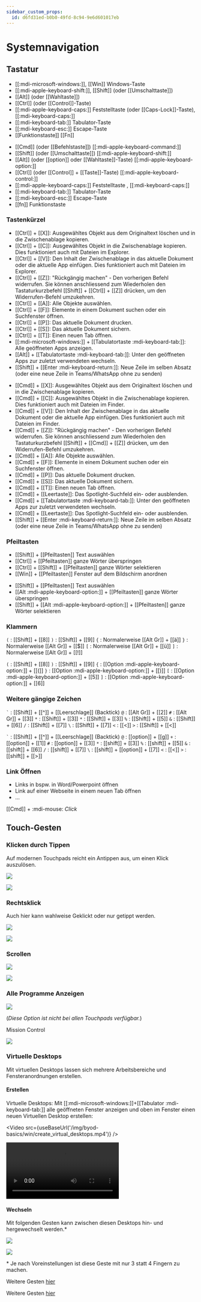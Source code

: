 ```yaml
---
sidebar_custom_props:
  id: d6fd31ed-b0b0-49fd-8c94-9e6d601017eb
---
```


# Systemnavigation


## Tastatur

<OsTabs>
<TabItem value="win10">

- [[:mdi-microsoft-windows:]], [[Win]] Windows-Taste
- [[:mdi-apple-keyboard-shift:]], [[Shift]] (oder [[Umschalttaste]])
- [[Alt]] (oder [[Wahltaste]])
- [[Ctrl]] (oder [[Control]]-Taste)
- [[:mdi-apple-keyboard-caps:]] Feststelltaste (oder [[Caps-Lock]]-Taste), [[:mdi-keyboard-caps:]]
- [[:mdi-keyboard-tab:]] Tabulator-Taste
- [[:mdi-keyboard-esc:]] Escape-Taste
- [[Funktionstaste]] [[Fn]]

</TabItem>
<TabItem value="mac">

- [[Cmd]] (oder [[Befehlstaste]]) [[:mdi-apple-keyboard-command:]]
- [[Shift]] (oder [[Umschalttaste]]) [[:mdi-apple-keyboard-shift:]]
- [[Alt]] (oder [[option]] oder [[Wahltaste]]-Taste) [[:mdi-apple-keyboard-option:]] 
- [[Ctrl]] (oder [[Control]] + [[Taste]]-Taste) [[:mdi-apple-keyboard-control:]]
- [[:mdi-apple-keyboard-caps:]] Feststelltaste ,  [[:mdi-keyboard-caps:]]
- [[:mdi-keyboard-tab:]] Tabulator-Taste
- [[:mdi-keyboard-esc:]] Escape-Taste
- [[fn]] Funktionstaste

</TabItem>
</OsTabs>

### Tastenkürzel


<OsTabs>
<TabItem value="win10">

- [[Ctrl]] + [[X]]: Ausgewähltes Objekt aus dem Originaltext löschen und in die Zwischenablage kopieren.
- [[Ctrl]] + [[C]]: Ausgewähltes Objekt in die Zwischenablage kopieren. Dies funktioniert auch mit Dateien im Explorer.
- [[Ctrl]] + [[V]]: Den Inhalt der Zwischenablage in das aktuelle Dokument oder die aktuelle App einfügen. Dies funktioniert auch mit Dateien im Explorer.
- [[Ctrl]] + [[Z]]: "Rückgängig machen" - Den vorherigen Befehl widerrufen. Sie können anschliessend zum Wiederholen den Tastaturkurzbefehl 
[[Shift]] + [[Ctrl]] + [[Z]] drücken, um den Widerrufen-Befehl umzukehren.
- [[Ctrl]] + [[A]]: Alle Objekte auswählen.
- [[Ctrl]] + [[F]]: Elemente in einem Dokument suchen oder ein Suchfenster öffnen.
- [[Ctrl]] + [[P]]: Das aktuelle Dokument drucken.
- [[Ctrl]] + [[S]]: Das aktuelle Dokument sichern.
- [[Ctrl]] + [[T]]: Einen neuen Tab öffnen.
- [[:mdi-microsoft-windows:]] + [[Tabulatortaste :mdi-keyboard-tab:]]: Alle geöffneten Apps anzeigen.
- [[Alt]] + [[Tabulatortaste :mdi-keyboard-tab:]]: Unter den geöffneten Apps zur zuletzt verwendeten wechseln.
- [[Shift]] + [[Enter :mdi-keyboard-return:]]: Neue Zeile im selben Absatz (oder eine neue Zeile in Teams/WhatsApp ohne zu senden)

</TabItem>
<TabItem value="mac">

- [[Cmd]] + [[X]]: Ausgewähltes Objekt aus dem Originaltext löschen und in die Zwischenablage kopieren.
- [[Cmd]] + [[C]]: Ausgewähltes Objekt in die Zwischenablage kopieren. Dies funktioniert auch mit Dateien im Finder.
- [[Cmd]] + [[V]]: Den Inhalt der Zwischenablage in das aktuelle Dokument oder die aktuelle App einfügen. Dies funktioniert auch mit Dateien im Finder.
- [[Cmd]] + [[Z]]: "Rückgängig machen" - Den vorherigen Befehl widerrufen. Sie können anschliessend zum Wiederholen den Tastaturkurzbefehl [[Shift]] + [[Cmd]] + [[Z]] drücken, um den Widerrufen-Befehl umzukehren.
- [[Cmd]] + [[A]]: Alle Objekte auswählen.
- [[Cmd]] + [[F]]: Elemente in einem Dokument suchen oder ein Suchfenster öffnen.
- [[Cmd]] + [[P]]: Das aktuelle Dokument drucken.
- [[Cmd]] + [[S]]: Das aktuelle Dokument sichern.
- [[Cmd]] + [[T]]: Einen neuen Tab öffnen.
- [[Cmd]] + [[Leertaste]]: Das Spotlight-Suchfeld ein- oder ausblenden.
- [[Cmd]] + [[Tabulatortaste :mdi-keyboard-tab:]]: Unter den geöffneten Apps zur zuletzt verwendeten wechseln.
- [[Cmd]] + [[Leertaste]]: Das Spotlight-Suchfeld ein- oder ausblenden.
- [[Shift]] + [[Enter :mdi-keyboard-return:]]: Neue Zeile im selben Absatz (oder eine neue Zeile in Teams/WhatsApp ohne zu senden)

</TabItem>
</OsTabs>

### Pfeiltasten


<OsTabs>
<TabItem value="win10">

- [[Shift]] + [[Pfeiltasten]] Text auswählen
- [[Ctrl]] + [[Pfeiltasten]] ganze Wörter überspringen
- [[Ctrl]] + [[Shift]] + [[Pfeiltasten]] ganze Wörter selektieren
- [[Win]] + [[Pfeiltasten]] Fenster auf dem Bildschirm anordnen

</TabItem>
<TabItem value="mac">

- [[Shift]] + [[Pfeiltasten]] Text auswählen
- [[Alt :mdi-apple-keyboard-option:]] + [[Pfeiltasten]] ganze Wörter überspringen
- [[Shift]] + [[Alt :mdi-apple-keyboard-option:]] + [[Pfeiltasten]] ganze Wörter selektieren

</TabItem>
</OsTabs>

### Klammern


<OsTabs>
<TabItem value="win10">

`(`
: [[Shift]] + [[8]]
`)`
: [[Shift]] + [[9]]
`{`
: Normalerweise [[Alt Gr]] + [[ä]]
`}`
: Normalerweise [[Alt Gr]] + [[$]]
`[`
: Normalerweise [[Alt Gr]] + [[ü]]
`]`
: Normalerweise [[Alt Gr]] + [[!]]

</TabItem>
<TabItem value="mac">


`(`
: [[Shift]] + [[8]]
`)`
: [[Shift]] + [[9]]
`{`
: [[Option :mdi-apple-keyboard-option:]] + [[(]]
`}`
: [[Option :mdi-apple-keyboard-option:]] + [[)]]
`[`
: [[Option :mdi-apple-keyboard-option:]] + [[5]]
`]`
: [[Option :mdi-apple-keyboard-option:]] + [[6]]

</TabItem>
</OsTabs>

### Weitere gängige Zeichen


<OsTabs>
<TabItem value="win10">

<code>\`</code> 
: [[Shift]] + [[^]] + [[Leerschlage]] (Backtick)
`@`
: [[Alt Gr]] + [[2]]
`#`
: [[Alt Gr]] + [[3]]
`*`
: [[Shift]] + [[3]]
`*`
: [[Shift]] + [[3]]
`%`
: [[Shift]] + [[5]]
`&`
: [[Shift]] + [[6]]
`/`
: [[Shift]] + [[7]]
`\`
: [[Shift]] + [[7]]
`<`
: [[<]]
`>`
: [[Shift]] + [[<]]

</TabItem>
<TabItem value="mac">

<code>\`</code> 
: [[Shift]] + [[^]] + [[Leerschlage]] (Backtick)
`@`
: [[option]] + [[g]]
`+`
: [[option]] + [[1]]
`#`
: [[option]] + [[3]]
`*`
: [[shift]] + [[3]]
`%`
: [[shift]] + [[5]]
`&`
: [[shift]] + [[6]]
`/`
: [[shift]] + [[7]]
`\`
: [[shift]] + [[option]] + [[7]]
`<`
: [[<]]
`>`
: [[shift]] + [[>]]

</TabItem>
</OsTabs>

### Link Öffnen
- Links in bspw. in Word/Powerpoint öffnen 
- Link auf einer Webseite in einem neuen Tab öffnen
- ...

[[Cmd]] + :mdi-mouse: *Click*
## Touch-Gesten

### Klicken durch Tippen

Auf modernen Touchpads reicht ein Antippen aus, um einen Klick auszulösen.

<OsTabs>
<TabItem value="win10">

![](/img/byod-basics/win/klick.png)

</TabItem>
<TabItem value="mac">

![](/img/byod-basics/osx/klick.png)

</TabItem>
</OsTabs>

### Rechtsklick

Auch hier kann wahlweise Geklickt oder nur getippt werden.

<OsTabs>
<TabItem value="win10">

![](/img/byod-basics/win/rechtsklick.png)

</TabItem>
<TabItem value="mac">

![](/img/byod-basics/osx/rechtsklick.png)

</TabItem>
</OsTabs>

### Scrollen

<OsTabs>
<TabItem value="win10">

![](/img/byod-basics/win/scrollen.png)

</TabItem>
<TabItem value="mac">

![](/img/byod-basics/osx/scrollen.png)

</TabItem>
</OsTabs>

### Alle Programme Anzeigen

<OsTabs>
<TabItem value="win10">

![](/img/byod-basics/win/mission_control.png)

(*Diese Option ist nicht bei allen Touchpads verfügbar.*)

</TabItem>
<TabItem value="mac">

Mission Control

![](/img/byod-basics/osx/mission_control.png)

</TabItem>
</OsTabs>

### Virtuelle Desktops

Mit virtuellen Desktops lassen sich mehrere Arbeitsbereiche und Fensteranordnungen erstellen.

#### Erstellen

<OsTabs>
<TabItem value="win10">

Virtuelle Desktops: Mit [[:mdi-microsoft-windows:]]+[[Tabulator :mdi-keyboard-tab:]] alle geöffneten Fenster anzeigen und oben im Fenster einen neuen Virtuellen Desktop erstellen:


<Video src={useBaseUrl('/img/byod-basics/win/create_virtual_desktops.mp4')} />

</TabItem>
<TabItem value="mac">
<Video src={useBaseUrl('/img/byod-basics/osx/create_virtual_desktops.mp4')} />
</TabItem>
</OsTabs>

#### Wechseln

Mit folgenden Gesten kann zwischen diesen Desktops hin- und hergewechselt werden.\*

<OsTabs>
<TabItem value="win10">

![](/img/byod-basics/win/change_virtual_desktops.png)

</TabItem>
<TabItem value="mac">

![](/img/byod-basics/osx/change_virtual_desktops.png)

</TabItem>
</OsTabs>

\* Je nach Voreinstellungen ist diese Geste mit nur 3 statt 4 Fingern zu machen.



<OsTabs>
<TabItem value="win10">

Weitere Gesten [hier](https://support.microsoft.com/de-de/windows/touchpad-gesten-f%C3%BCr-windows-10-a9d28305-4818-a5df-4e2b-e5590f850741)

</TabItem>
<TabItem value="mac">

Weitere Gesten [hier](https://support.apple.com/de-ch/HT204895)

</TabItem>
</OsTabs>
